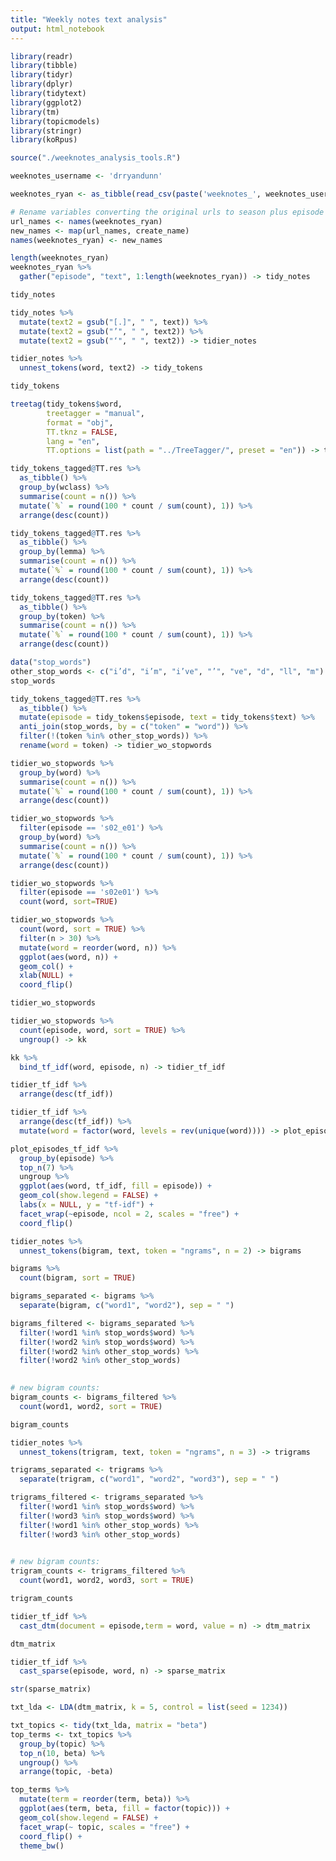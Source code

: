 ```yaml
---
title: "Weekly notes text analysis"
output: html_notebook
---
```


```r
library(readr)
library(tibble)
library(tidyr)
library(dplyr)
library(tidytext)
library(ggplot2)
library(tm)
library(topicmodels)
library(stringr)
library(koRpus)

source("./weeknotes_analysis_tools.R")
```

```r
weeknotes_username <- 'drryandunn'
```

```r
weeknotes_ryan <- as_tibble(read_csv(paste('weeknotes_', weeknotes_username, '.csv', sep = ''), col_names = TRUE))

# Rename variables converting the original urls to season plus episode names
url_names <- names(weeknotes_ryan)
new_names <- map(url_names, create_name)
names(weeknotes_ryan) <- new_names
```

```r
length(weeknotes_ryan)
weeknotes_ryan %>% 
  gather("episode", "text", 1:length(weeknotes_ryan)) -> tidy_notes
```

```r
tidy_notes
```

```r
tidy_notes %>% 
  mutate(text2 = gsub("[.]", " ", text)) %>% 
  mutate(text2 = gsub("’", " ", text2)) %>% 
  mutate(text2 = gsub("‘", " ", text2)) -> tidier_notes
```


```r
tidier_notes %>% 
  unnest_tokens(word, text2) -> tidy_tokens
```

```r
tidy_tokens
```

```r
treetag(tidy_tokens$word,
        treetagger = "manual",
        format = "obj",
        TT.tknz = FALSE,
        lang = "en",
        TT.options = list(path = "../TreeTagger/", preset = "en")) -> tidy_tokens_tagged
```

```r
tidy_tokens_tagged@TT.res %>% 
  as_tibble() %>% 
  group_by(wclass) %>% 
  summarise(count = n()) %>% 
  mutate(`%` = round(100 * count / sum(count), 1)) %>% 
  arrange(desc(count))
```


```r
tidy_tokens_tagged@TT.res %>% 
  as_tibble() %>% 
  group_by(lemma) %>% 
  summarise(count = n()) %>% 
  mutate(`%` = round(100 * count / sum(count), 1)) %>% 
  arrange(desc(count))
```

```r
tidy_tokens_tagged@TT.res %>% 
  as_tibble() %>% 
  group_by(token) %>% 
  summarise(count = n()) %>% 
  mutate(`%` = round(100 * count / sum(count), 1)) %>% 
  arrange(desc(count))
```

```r
data("stop_words")
other_stop_words <- c("i’d", "i’m", "i’ve", "’", "ve", "d", "ll", "m")
stop_words
```

```r
tidy_tokens_tagged@TT.res %>%
  as_tibble() %>% 
  mutate(episode = tidy_tokens$episode, text = tidy_tokens$text) %>% 
  anti_join(stop_words, by = c("token" = "word")) %>% 
  filter(!(token %in% other_stop_words)) %>% 
  rename(word = token) -> tidier_wo_stopwords
```

```r
tidier_wo_stopwords %>% 
  group_by(word) %>% 
  summarise(count = n()) %>% 
  mutate(`%` = round(100 * count / sum(count), 1)) %>% 
  arrange(desc(count))
```


```r
tidier_wo_stopwords %>% 
  filter(episode == 's02_e01') %>% 
  group_by(word) %>% 
  summarise(count = n()) %>% 
  mutate(`%` = round(100 * count / sum(count), 1)) %>% 
  arrange(desc(count))
```

```r
tidier_wo_stopwords %>% 
  filter(episode == 's02e01') %>% 
  count(word, sort=TRUE)
```

```r
tidier_wo_stopwords %>%
  count(word, sort = TRUE) %>%
  filter(n > 30) %>%
  mutate(word = reorder(word, n)) %>%
  ggplot(aes(word, n)) +
  geom_col() +
  xlab(NULL) +
  coord_flip()
```

```r
tidier_wo_stopwords
```

```r
tidier_wo_stopwords %>%
  count(episode, word, sort = TRUE) %>%
  ungroup() -> kk

kk %>% 
  bind_tf_idf(word, episode, n) -> tidier_tf_idf 
```

```r
tidier_tf_idf %>% 
  arrange(desc(tf_idf))
```

```r
tidier_tf_idf %>%
  arrange(desc(tf_idf)) %>%
  mutate(word = factor(word, levels = rev(unique(word)))) -> plot_episodes_tf_idf
```

```r
plot_episodes_tf_idf %>% 
  group_by(episode) %>% 
  top_n(7) %>% 
  ungroup %>%
  ggplot(aes(word, tf_idf, fill = episode)) +
  geom_col(show.legend = FALSE) +
  labs(x = NULL, y = "tf-idf") +
  facet_wrap(~episode, ncol = 2, scales = "free") +
  coord_flip()
```

```r
tidier_notes %>% 
  unnest_tokens(bigram, text, token = "ngrams", n = 2) -> bigrams
```

```r
bigrams %>%
  count(bigram, sort = TRUE)
```

```r
bigrams_separated <- bigrams %>%
  separate(bigram, c("word1", "word2"), sep = " ")

bigrams_filtered <- bigrams_separated %>%
  filter(!word1 %in% stop_words$word) %>%
  filter(!word2 %in% stop_words$word) %>% 
  filter(!word2 %in% other_stop_words) %>% 
  filter(!word2 %in% other_stop_words)
  

# new bigram counts:
bigram_counts <- bigrams_filtered %>% 
  count(word1, word2, sort = TRUE)

bigram_counts
```

```r
tidier_notes %>% 
  unnest_tokens(trigram, text, token = "ngrams", n = 3) -> trigrams

trigrams_separated <- trigrams %>%
  separate(trigram, c("word1", "word2", "word3"), sep = " ")

trigrams_filtered <- trigrams_separated %>%
  filter(!word1 %in% stop_words$word) %>%
  filter(!word3 %in% stop_words$word) %>% 
  filter(!word1 %in% other_stop_words) %>% 
  filter(!word3 %in% other_stop_words)
  

# new bigram counts:
trigram_counts <- trigrams_filtered %>% 
  count(word1, word2, word3, sort = TRUE)

trigram_counts
```

```r
tidier_tf_idf %>% 
  cast_dtm(document = episode,term = word, value = n) -> dtm_matrix
```

```r
dtm_matrix
```


```r
tidier_tf_idf %>% 
  cast_sparse(episode, word, n) -> sparse_matrix
```

```r
str(sparse_matrix)
```

```r
txt_lda <- LDA(dtm_matrix, k = 5, control = list(seed = 1234))
```


```r
txt_topics <- tidy(txt_lda, matrix = "beta")
top_terms <- txt_topics %>%
  group_by(topic) %>%
  top_n(10, beta) %>%
  ungroup() %>%
  arrange(topic, -beta)

top_terms %>%
  mutate(term = reorder(term, beta)) %>%
  ggplot(aes(term, beta, fill = factor(topic))) +
  geom_col(show.legend = FALSE) +
  facet_wrap(~ topic, scales = "free") +
  coord_flip() +
  theme_bw()
```

